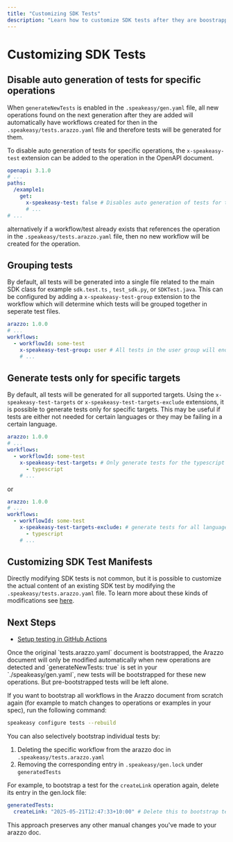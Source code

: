 ```yaml
---
title: "Customizing SDK Tests"
description: "Learn how to customize SDK tests after they are boostrapped."
---
```



# Customizing SDK Tests

## Disable auto generation of tests for specific operations

When `generateNewTests` is enabled in the `.speakeasy/gen.yaml` file, all new operations found on the next generation after they are added will automatically have workflows created for then in the `.speakeasy/tests.arazzo.yaml` file and therefore tests will be generated for them.

To disable auto generation of tests for specific operations, the `x-speakeasy-test` extension can be added to the operation in the OpenAPI document.

```yaml
openapi: 3.1.0
# ...
paths:
  /example1:
    get:
      x-speakeasy-test: false # Disables auto generation of tests for this operation
      # ...
# ...
```

alternatively if a workflow/test already exists that references the operation in the `.speakeasy/tests.arazzo.yaml` file, then no new workflow will be created for the operation.

## Grouping tests

By default, all tests will be generated into a single file related to the main SDK class for example `sdk.test.ts` , `test_sdk.py`, or `SDKTest.java`. This can be configured by adding a `x-speakeasy-test-group` extension to the workflow which will determine which tests will be grouped together in seperate test files.

```yaml
arazzo: 1.0.0
# ...
workflows:
  - workflowId: some-test
    x-speakeasy-test-group: user # All tests in the user group will end up in the `user.test.ts`/`test_user.py`/`user_test.go` files
    # ...
```

## Generate tests only for specific targets

By default, all tests will be generated for all supported targets. Using the `x-speakeasy-test-targets` or `x-speakeasy-test-targets-exclude` extensions, it is possible to generate tests only for specific targets. This may be useful if tests are either not needed for certain languages or they may be failing in a certain language.

```yaml
arazzo: 1.0.0
# ...
workflows:
  - workflowId: some-test
    x-speakeasy-test-targets: # Only generate tests for the typescript target
      - typescript
    # ...
```

or

```yaml
arazzo: 1.0.0
# ...
workflows:
  - workflowId: some-test
    x-speakeasy-test-targets-exclude: # generate tests for all languages except typescript
      - typescript
    # ...
```

## Customizing SDK Test Manifests

Directly modifying SDK tests is not common, but it is possible to customize the actual content of an existing SDK test by modifying the `.speakeasy/tests.arazzo.yaml` file.
To learn more about these kinds of modifications see [here](/docs/api-contract-tests#writing-custom-end-to-end-tests).

## Next Steps

- [Setup testing in GitHub Actions](/docs/customize-testing/github-actions)

<Callout title="Bootstrapping tests again from scratch" type="info">
Once the original `tests.arazzo.yaml` document is bootstrapped, the Arazzo document will only be modified automatically when new operations are detected and `generateNewTests: true` is set in your `./speakeasy/gen.yaml`, new tests will be bootstrapped for these new operations. But pre-bootstrapped tests will be left alone.

If you want to bootstrap all workflows in the Arazzo document from scratch again (for example to match changes to operations or examples in your spec), run the following command:

```bash
speakeasy configure tests --rebuild
```

You can also selectively bootstrap individual tests by:

1. Deleting the specific workflow from the arazzo doc in `.speakeasy/tests.arazzo.yaml`
2. Removing the corresponding entry in `.speakeasy/gen.lock` under `generatedTests`

For example, to bootstrap a test for the `createLink` operation again, delete its entry in the gen.lock file:

```yaml
generatedTests:
  createLink: "2025-05-21T12:47:33+10:00" # Delete this to bootstrap test again from scratch
```

This approach preserves any other manual changes you've made to your arazzo doc.

</Callout>
